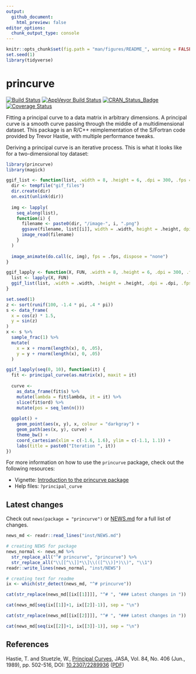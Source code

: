 ```yaml
---
output:
  github_document:
    html_preview: false
editor_options: 
  chunk_output_type: console
---
```


<!-- README.md is generated from README.Rmd. Please edit that file -->

```r
knitr::opts_chunk$set(fig.path = "man/figures/README_", warning = FALSE, message = FALSE, error = FALSE, echo = TRUE)
set.seed(1)
library(tidyverse)
```

# princurve
[![Build Status](https://travis-ci.org/dynverse/princurve.svg?branch=master)](https://travis-ci.org/dynverse/princurve)
[![AppVeyor Build Status](https://ci.appveyor.com/api/projects/status/github/dynverse/princurve?branch=master&svg=true)](https://ci.appveyor.com/project/dynverse/princurve)
[![CRAN_Status_Badge](https://www.r-pkg.org/badges/version/princurve)](https://cran.r-project.org/package=princurve)
[![Coverage Status](https://codecov.io/gh/dynverse/princurve/branch/master/graph/badge.svg)](https://codecov.io/gh/dynverse/princurve?branch=master)

Fitting a principal curve to a data matrix in arbitrary dimensions.
A principal curve is a smooth curve passing through the middle of a multidimensional dataset. 
This package is an R/C++ reimplementation of the S/Fortran code provided by Trevor Hastie, 
with multiple performance tweaks.

Deriving a principal curve is an iterative process. This is what it looks like for 
a two-dimensional toy dataset:

```r
library(princurve)
library(magick)

ggif_list <- function(list, .width = 8, .height = 6, .dpi = 300, .fps = 1, ...) {
  dir <- tempfile("gif_files")
  dir.create(dir)
  on.exit(unlink(dir))
  
  img <- lapply(
    seq_along(list),
    function(i) {
      filename <- paste0(dir, "/image-", i, ".png")
      ggsave(filename, list[[i]], width = .width, height = .height, dpi = .dpi)
      image_read(filename)
    }
  )
  
  image_animate(do.call(c, img), fps = .fps, dispose = "none")
}

ggif_lapply <- function(X, FUN, .width = 8, .height = 6, .dpi = 300, .fps = 1, ...) {
  list <- lapply(X, FUN)
  ggif_list(list, .width = .width, .height = .height, .dpi = .dpi, .fps = .fps, ...)
}

set.seed(1)
z <- sort(runif(100, -1.4 * pi, .4 * pi))
s <- data_frame(
  x = cos(z) * 1.5,
  y = sin(z)
)
x <- s %>% 
  sample_frac(1) %>% 
  mutate(
    x = x + rnorm(length(x), 0, .05),
    y = y + rnorm(length(x), 0, .05)
  )

ggif_lapply(seq(0, 10), function(it) {
  fit <- principal_curve(as.matrix(x), maxit = it)
  
  curve <- 
    as_data_frame(fit$s) %>% 
    mutate(lambda = fit$lambda, it = it) %>% 
    slice(fit$ord) %>% 
    mutate(pos = seq_len(n()))
  
  ggplot() +
    geom_point(aes(x, y), x, colour = "darkgray") +
    geom_path(aes(x, y), curve) +
    theme_bw() +
    coord_cartesian(xlim = c(-1.6, 1.6), ylim = c(-1.1, 1.1)) +
    labs(title = paste0("Iteration ", it)) 
})
```

For more information on how to use the `princurve` package, check out the following resources:
 
 * Vignette: [Introduction to the princurve package](https://cran.r-project.org/web/packages/princurve/vignettes/intro.html)
 * Help files: `?principal_curve`

## Latest changes
Check out `news(package = "princurve")` or [NEWS.md](inst/NEWS.md) for a full list of changes.

<!-- This section gets automatically generated from inst/NEWS.md, and also generates inst/NEWS -->

```r
news_md <- readr::read_lines("inst/NEWS.md")

# creating NEWS for package
news_normal <- news_md %>% 
  str_replace_all("^# princurve", "princurve") %>% 
  str_replace_all("\\[[^\\]]*\\]\\(([^\\)]*)\\)", "\\1")
readr::write_lines(news_normal, "inst/NEWS")

# creating text for readme
ix <- which(str_detect(news_md, "^# princurve"))

cat(str_replace(news_md[[ix[[1]]]], "^# ", "### Latest changes in "))

cat(news_md[seq(ix[[1]]+1, ix[[2]]-1)], sep = "\n")

cat(str_replace(news_md[[ix[[2]]]], "^# ", "### Latest changes in "))

cat(news_md[seq(ix[[2]]+1, ix[[3]]-1)], sep = "\n")
```

## References

Hastie, T. and Stuetzle, W., [Principal Curves](https://www.jstor.org/stable/2289936), JASA, Vol. 84, No. 406 (Jun., 1989), pp. 502-516, DOI: [10.2307/2289936](http://doi.org/10.2307/2289936) ([PDF](https://web.stanford.edu/~hastie/Papers/principalcurves.pdf))

